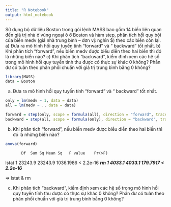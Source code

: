 ```yaml
---
title: "R Notebook"
output: html_notebook
---
```


Sử dụng bộ dữ liệu Boston trong gói lệnh MASS bao gồm 14 biến liên quan đến
giá trị nhà ở vùng ngoại ô ở Boston và hàm step, phân tích hồi quy bội của biến
medv (giá nhà trung bình – đơn vị: nghìn $) theo các biến còn lại.
a) Đưa ra mô hình hồi quy tuyến tính “forward” và “ backward” tốt nhất.
b) Khi phân tích “forward”, nếu biến medv được biểu diễn theo hai biến thì đó
là những biến nào?
c) Khi phân tích “backward”, kiểm định xem các hệ số trong mô hình hồi quy
tuyến tính thu được có thực sự khác 0 không? Phần dư có tuân theo phân
phối chuẩn với giá trị trung bình bằng 0 không?

```r
library(MASS)
data = Boston
```

a) Đưa ra mô hình hồi quy tuyến tính “forward” và “ backward” tốt nhất.
```r
only = lm(medv ~ 1, data = data)
all = lm(medv ~ ., data = data)

forward = step(only, scope = formula(all), direction = "forward", trace = 0)
backward = step(all, scope = formula(only), direction = "backward", trace = 0)
```
b) Khi phân tích “forward”, nếu biến medv được biểu diễn theo hai biến thì đó
là những biến nào?

```r
anova(forward)
```
           Df  Sum Sq Mean Sq   F value    Pr(>F)    
lstat       1 23243.9 23243.9 1036.1986 < 2.2e-16 ***
rm          1  4033.1  4033.1  179.7917 < 2.2e-16 ***

=> lstat & rm

c) Khi phân tích “backward”, kiểm định xem các hệ số trong mô hình hồi quy
tuyến tính thu được có thực sự khác 0 không? Phần dư có tuân theo phân
phối chuẩn với giá trị trung bình bằng 0 không?











